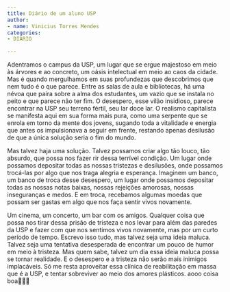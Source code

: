 ```yaml
---
title: Diário de um aluno USP
author:
- name: Vinicius Torres Mendes
categories:
- DIARIO

---
```


Adentramos o campus da USP, um lugar que se ergue majestoso em meio às árvores e ao
concreto, um oásis intelectual em meio ao caos da cidade. Mas é quando mergulhamos em
suas profundezas que descobrimos que nem tudo é o que parece.
Entre as salas de aula e bibliotecas, há uma névoa que paira sobre a alma dos estudantes,
um vazio que se instala no peito e que parece não ter fim. O desespero, esse vilão
insidioso, parece encontrar na USP seu terreno fértil, seu lar doce lar.
O realismo capitalista se manifesta aqui em sua forma mais pura, como uma serpente que
se enrola em torno da mente dos jovens, sugando toda a vitalidade e energia que antes os
impulsionava a seguir em frente, restando apenas desilusão de que a única solução seria o
fim do mundo.

Mas talvez haja uma solução. Talvez possamos criar algo tão louco, tão absurdo, que possa
nos fazer rir dessa terrível condição. Um lugar onde possamos depositar todas as nossas
tristezas e desilusões, onde possamos trocá-las por algo que nos traga alegria e esperança.
Imaginem um banco, um banco de troca desse desespero, um lugar onde possamos
depositar todas as nossas notas baixas, nossas rejeições amorosas, nossas inseguranças e
medos. E em troca, recebamos algumas moedas que possam ser gastas em algo que nos
faça sentir vivos novamente.

Um cinema, um concerto, um bar com os amigos. Qualquer coisa que possa nos tirar dessa
prisão de tristeza e nos levar para além das paredes da USP e fazer com que nos sentimos
vivos novamente, mas por um curto período de tempo.
Escrevo isso tudo, mas talvez seja uma ideia maluca. Talvez seja uma tentativa
desesperada de encontrar um pouco de humor em meio à tristeza. Mas quem sabe, talvez
um dia essa ideia maluca possa se tornar realidade. E o desespero e a tristeza não serão
mais inimigos implacáveis. Só me resta aproveitar essa clínica de reabilitação em massa
que é a USP, e tentar sobreviver ao meio dos amores plásticos. aooo coisa boa👏👏👏


<a href="https://instagram.com/Vini.memes_"><i class="bi bi-instagram"></i></a>
